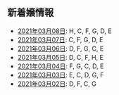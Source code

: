 新着嬢情報
----

- [2021年03月08日](/new/2021-03-08): H, C, F, G, D, E
- [2021年03月07日](/new/2021-03-07): C, F, G, D, E
- [2021年03月06日](/new/2021-03-06): D, F, G, C, E
- [2021年03月05日](/new/2021-03-05): D, C, F, H, E
- [2021年03月04日](/new/2021-03-04): F, G, C, D, E
- [2021年03月03日](/new/2021-03-03): E, C, D, G, F
- [2021年03月02日](/new/2021-03-02): D, F, C, G
